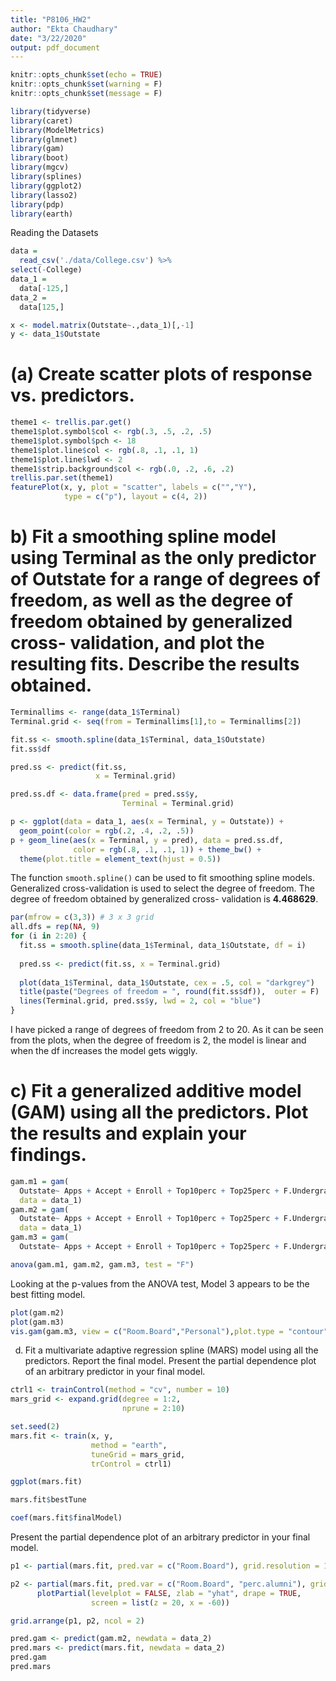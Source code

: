 ```yaml
---
title: "P8106_HW2"
author: "Ekta Chaudhary"
date: "3/22/2020"
output: pdf_document
---
```


```r
knitr::opts_chunk$set(echo = TRUE)
knitr::opts_chunk$set(warning = F)
knitr::opts_chunk$set(message = F)
```

```r
library(tidyverse)
library(caret)
library(ModelMetrics)
library(glmnet)
library(gam)
library(boot)
library(mgcv)
library(splines)
library(ggplot2)
library(lasso2)
library(pdp)
library(earth)
```

Reading the Datasets 

```r
data = 
  read_csv('./data/College.csv') %>%
select(-College)
data_1 =
  data[-125,]
data_2 =
  data[125,]
```

```r
x <- model.matrix(Outstate~.,data_1)[,-1]
y <- data_1$Outstate
```

# (a) Create scatter plots of response vs. predictors.

```r
theme1 <- trellis.par.get()
theme1$plot.symbol$col <- rgb(.3, .5, .2, .5)
theme1$plot.symbol$pch <- 18
theme1$plot.line$col <- rgb(.8, .1, .1, 1)
theme1$plot.line$lwd <- 2
theme1$strip.background$col <- rgb(.0, .2, .6, .2)
trellis.par.set(theme1)
featurePlot(x, y, plot = "scatter", labels = c("","Y"),
            type = c("p"), layout = c(4, 2))
```

# b) Fit a smoothing spline model using Terminal as the only predictor of Outstate for a range of degrees of freedom, as well as the degree of freedom obtained by generalized cross- validation, and plot the resulting fits. Describe the results obtained.


```r

Terminallims <- range(data_1$Terminal)
Terminal.grid <- seq(from = Terminallims[1],to = Terminallims[2])

fit.ss <- smooth.spline(data_1$Terminal, data_1$Outstate)
fit.ss$df

pred.ss <- predict(fit.ss,
                   x = Terminal.grid)

pred.ss.df <- data.frame(pred = pred.ss$y,
                         Terminal = Terminal.grid)

p <- ggplot(data = data_1, aes(x = Terminal, y = Outstate)) +
  geom_point(color = rgb(.2, .4, .2, .5))
p + geom_line(aes(x = Terminal, y = pred), data = pred.ss.df, 
              color = rgb(.8, .1, .1, 1)) + theme_bw() + 
  theme(plot.title = element_text(hjust = 0.5))
```

The function `smooth.spline()` can be used to fit smoothing spline models. Generalized cross-validation is used to select the degree of freedom. The degree of freedom obtained by generalized cross- validation is **4.468629**. 

```r
par(mfrow = c(3,3)) # 3 x 3 grid
all.dfs = rep(NA, 9)
for (i in 2:20) {
  fit.ss = smooth.spline(data_1$Terminal, data_1$Outstate, df = i)
  
  pred.ss <- predict(fit.ss, x = Terminal.grid)
  
  plot(data_1$Terminal, data_1$Outstate, cex = .5, col = "darkgrey")
  title(paste("Degrees of freedom = ", round(fit.ss$df)),  outer = F)
  lines(Terminal.grid, pred.ss$y, lwd = 2, col = "blue")
}
```
I have picked a range of degrees of freedom from 2 to 20. As it can be seen from the plots, when the degree of freedom is 2, the model is linear and when the df increases the model gets wiggly.

# c) Fit a generalized additive model (GAM) using all the predictors. Plot the results and explain your findings.

```r
gam.m1 = gam(
  Outstate~ Apps + Accept + Enroll + Top10perc + Top25perc + F.Undergrad + P.Undergrad + Room.Board + Books + Personal + PhD + Terminal + S.F.Ratio + perc.alumni + Expend + Grad.Rate, 
  data = data_1)
gam.m2 = gam(
  Outstate~ Apps + Accept + Enroll + Top10perc + Top25perc + F.Undergrad + P.Undergrad + Room.Board + Books + Personal + PhD + s(Terminal) + S.F.Ratio + perc.alumni + Expend + Grad.Rate,
  data = data_1)
gam.m3 = gam(
  Outstate~ Apps + Accept + Enroll + Top10perc + Top25perc + F.Undergrad + P.Undergrad + te(Room.Board) + te(Personal) + Books + PhD + s(Terminal) + S.F.Ratio + perc.alumni + Expend + Grad.Rate, data = data_1)

anova(gam.m1, gam.m2, gam.m3, test = "F")

```

Looking at the p-values from the ANOVA test, Model 3 appears to be the best fitting model.

```r
plot(gam.m2)
plot(gam.m3)
vis.gam(gam.m3, view = c("Room.Board","Personal"),plot.type = "contour", color = "topo")
```

(d) Fit a multivariate adaptive regression spline (MARS) model using all the predictors. Report the final model. Present the partial dependence plot of an arbitrary predictor in your final model.

```r
ctrl1 <- trainControl(method = "cv", number = 10)
mars_grid <- expand.grid(degree = 1:2, 
                         nprune = 2:10)

set.seed(2)
mars.fit <- train(x, y,
                  method = "earth",
                  tuneGrid = mars_grid,
                  trControl = ctrl1)

ggplot(mars.fit)

mars.fit$bestTune

coef(mars.fit$finalModel) 
```

Present the partial dependence plot of an arbitrary predictor in your final model.

```r
p1 <- partial(mars.fit, pred.var = c("Room.Board"), grid.resolution = 10) %>% autoplot()

p2 <- partial(mars.fit, pred.var = c("Room.Board", "perc.alumni"), grid.resolution = 10) %>%
      plotPartial(levelplot = FALSE, zlab = "yhat", drape = TRUE, 
                  screen = list(z = 20, x = -60))

grid.arrange(p1, p2, ncol = 2)
```


```r
pred.gam <- predict(gam.m2, newdata = data_2)
pred.mars <- predict(mars.fit, newdata = data_2)
pred.gam
pred.mars
```

